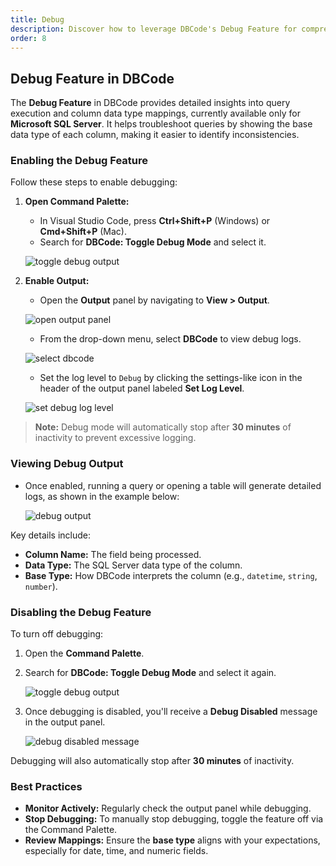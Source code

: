 ```yaml
---
title: Debug
description: Discover how to leverage DBCode's Debug Feature for comprehensive query insights and precise column data type mapping.
order: 8
---
```


## Debug Feature in DBCode

The **Debug Feature** in DBCode provides detailed insights into query execution and column data type mappings, currently available only for **Microsoft SQL Server**. It helps troubleshoot queries by showing the base data type of each column, making it easier to identify inconsistencies.

### Enabling the Debug Feature

Follow these steps to enable debugging:

1. **Open Command Palette:**
   - In Visual Studio Code, press **Ctrl+Shift+P** (Windows) or **Cmd+Shift+P** (Mac).
   - Search for **DBCode: Toggle Debug Mode** and select it.

    ![toggle debug output](./toggle-debug-output.png)

2. **Enable Output:**
   - Open the **Output** panel by navigating to **View > Output**.

    ![open output panel](./open-output-panel.png)

   - From the drop-down menu, select **DBCode** to view debug logs.

    ![select dbcode](./select-dbcode.png)

   - Set the log level to `Debug` by clicking the settings-like icon in the header of the output panel labeled **Set Log Level**.

    ![set debug log level](./set-debug-loglevel.png)

> **Note:** Debug mode will automatically stop after **30 minutes** of inactivity to prevent excessive logging.

### Viewing Debug Output

- Once enabled, running a query or opening a table will generate detailed logs, as shown in the example below:

    ![debug output](./debug-output.png)

Key details include:
- **Column Name:** The field being processed.
- **Data Type:** The SQL Server data type of the column.
- **Base Type:** How DBCode interprets the column (e.g., `datetime`, `string`, `number`).

### Disabling the Debug Feature

To turn off debugging:
1. Open the **Command Palette**.
2. Search for **DBCode: Toggle Debug Mode** and select it again.

    ![toggle debug output](./toggle-debug-output.png)

3. Once debugging is disabled, you'll receive a **Debug Disabled** message in the output panel.

    ![debug disabled message](./debug-disabled-message.png)

Debugging will also automatically stop after **30 minutes** of inactivity.

### Best Practices

- **Monitor Actively:** Regularly check the output panel while debugging.
- **Stop Debugging:** To manually stop debugging, toggle the feature off via the Command Palette.
- **Review Mappings:** Ensure the **base type** aligns with your expectations, especially for date, time, and numeric fields.
